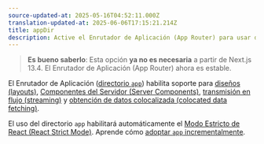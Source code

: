```yaml
---
source-updated-at: 2025-05-16T04:52:11.000Z
translation-updated-at: 2025-06-06T17:15:21.214Z
title: appDir
description: Active el Enrutador de Aplicación (App Router) para usar diseños (layouts), transmisión en flujo (streaming) y más.
---
```


> **Es bueno saberlo**: Esta opción **ya no es necesaria** a partir de Next.js 13.4. El Enrutador de Aplicación (App Router) ahora es estable.

El Enrutador de Aplicación ([directorio `app`](/docs/app/building-your-application/routing)) habilita soporte para [diseños (layouts)](/docs/app/building-your-application/routing/pages-and-layouts), [Componentes del Servidor (Server Components)](/docs/app/building-your-application/rendering/server-components), [transmisión en flujo (streaming)](/docs/app/building-your-application/routing/loading-ui-and-streaming) y [obtención de datos colocalizada (colocated data fetching)](/docs/app/building-your-application/data-fetching).

El uso del directorio `app` habilitará automáticamente el [Modo Estricto de React (React Strict Mode)](https://react.dev/reference/react/StrictMode). Aprende cómo [adoptar `app` incrementalmente](/docs/app/building-your-application/upgrading/app-router-migration#migrating-from-pages-to-app).